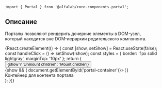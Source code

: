 


<Meta title='Компоненты|Portal' component={Portal} />

<Title>
    Portal ({name}@{version})
</Title>

```tsx
import { Portal } from '@alfalab/core-components-portal';
```

## Описание

Порталы позволяют рендерить дочерние элементы в DOM-узел, который находится вне DOM-иерархии родительского компонента.

<Preview>
    {React.createElement(() => {
        const [show, setShow] = React.useState(false);
        const handleClick = () => setShow(!show);
        const styles = { border: '1px solid lightgray', marginTop: '10px' };
        return (
            <div>
                <Button onClick={handleClick}>{show ? 'Unmount children' : 'Mount children'}</Button>
                <div>
                    {show && (
                        <Portal getPortalContainer={() => document.getElementById('portal-container')}>
                            <Icon />
                        </Portal>
                    )}
                </div>
                <div id='portal-container' style={styles}>
                    <div>Контейнер для контента портала</div>
                </div>
            </div>
        );
    })}
</Preview>

<Props of={Portal} />
